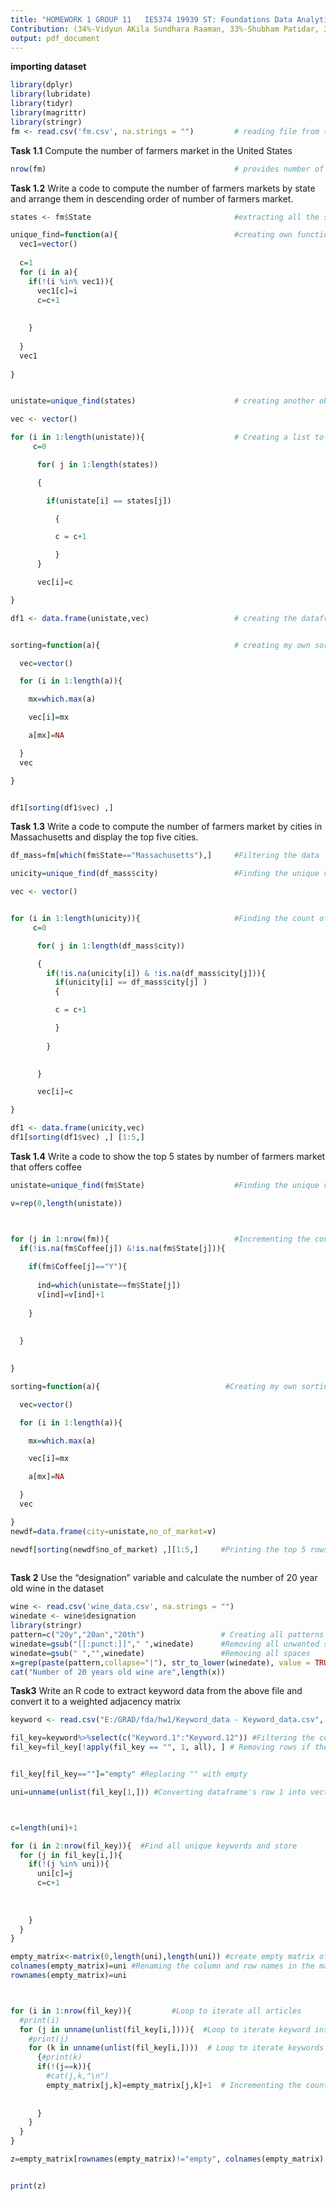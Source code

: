 ---
title: "HOMEWORK 1 GROUP 11   IE5374 19939 ST: Foundations Data Analytics"  
Contribution: (34%-Vidyun AKila Sundhara Raaman, 33%-Shubham Patidar, 33%-Himani Thakker)
output: pdf_document
---

**importing dataset**
```{r}
library(dplyr)
library(lubridate)
library(tidyr)
library(magrittr)
library(stringr)
fm <- read.csv('fm.csv', na.strings = "")         # reading file from the database

```

**Task 1.1**
Compute the number of farmers market in the United States
```{r}
nrow(fm)                                          # provides number of rows and hence number of farmer markets
```

**Task 1.2**
Write a code to compute the number of farmers markets by state and arrange
them in descending order of number of farmers market.
```{r}
states <- fm$State                                #extracting all the states in a vector.

unique_find=function(a){                          #creating own function for extracting unique values
  vec1=vector()
  
  c=1
  for (i in a){
    if(!(i %in% vec1)){
      vec1[c]=i
      c=c+1
      
      
    }
    
  }
  vec1
    
}


unistate=unique_find(states)                      # creating another object for storing unique states.

vec <- vector()

for (i in 1:length(unistate)){                    # Creating a list to count the occurance of each element in unique
     c=0

      for( j in 1:length(states))

      {

        if(unistate[i] == states[j])

          {

          c = c+1

          }
      }

      vec[i]=c

}

df1 <- data.frame(unistate,vec)                   # creating the dataframe to store it


sorting=function(a){                              # creating my own sorting function

  vec=vector()

  for (i in 1:length(a)){

    mx=which.max(a)

    vec[i]=mx

    a[mx]=NA

  }
  vec

}


df1[sorting(df1$vec) ,]   


```

**Task 1.3**
Write a code to compute the number of farmers market by cities in
Massachusetts and display the top five cities.
```{r}
df_mass=fm[which(fm$State=="Massachusetts"),]     #Filtering the data      

unicity=unique_find(df_mass$city)                 #Finding the unique values in it

vec <- vector()


for (i in 1:length(unicity)){                     #Finding the count of each occurance
     c=0

      for( j in 1:length(df_mass$city))

      {
        if(!is.na(unicity[i]) & !is.na(df_mass$city[j])){
          if(unicity[i] == df_mass$city[j] )
          {

          c = c+1

          }
          
        }

        
      }

      vec[i]=c

}

df1 <- data.frame(unicity,vec)
df1[sorting(df1$vec) ,] [1:5,]
```

**Task 1.4**
Write a code to show the top 5 states by number of farmers market that offers
coffee
```{r}

unistate=unique_find(fm$State)                    #Finding the unique values

v=rep(0,length(unistate))



for (j in 1:nrow(fm)){                            #Incrementing the count if they match
  if(!is.na(fm$Coffee[j]) &!is.na(fm$State[j])){
    
    if(fm$Coffee[j]=="Y"){
      
      ind=which(unistate==fm$State[j])
      v[ind]=v[ind]+1
      
    }
    
    
  }

    
}

sorting=function(a){                            #Creating my own sorting function

  vec=vector()

  for (i in 1:length(a)){

    mx=which.max(a)

    vec[i]=mx

    a[mx]=NA

  }
  vec

}
newdf=data.frame(city=unistate,no_of_market=v)

newdf[sorting(newdf$no_of_market) ,][1:5,]     #Printing the top 5 rows
  

```
**Task 2**
Use the “designation” variable and calculate the number of 20 year old wine in
the dataset
```{r}
wine <- read.csv('wine_data.csv', na.strings = "")
winedate <- wine$designation
library(stringr)
pattern=c("20y","20an","20th")                 # Creating all patterns to match
winedate=gsub("[[:punct:]]"," ",winedate)      #Removing all unwanted symbols
winedate=gsub(" ","",winedate)                 #Removing all spaces
x=grep(paste(pattern,collapse="|"), str_to_lower(winedate), value = TRUE)#Finding all strings which matches the patten
cat("Number of 20 years old wine are",length(x))
```
**Task3**
Write an R code to extract keyword data from the above file and convert it to a
weighted adjacency matrix
```{r}
keyword <- read.csv("E:/GRAD/fda/hw1/Keyword_data - Keyword_data.csv", header=TRUE,na.strings=NA)

fil_key=keyword%>%select(c("Keyword.1":"Keyword.12")) #Filtering the columns
fil_key=fil_key[!apply(fil_key == "", 1, all), ] # Removing rows if they have NA in all columns


fil_key[fil_key==""]="empty" #Replacing "" with empty  

uni=unname(unlist(fil_key[1,])) #Converting dataframe's row 1 into vector



c=length(uni)+1 

for (i in 2:nrow(fil_key)){  #Find all unique keywords and store
  for (j in fil_key[i,]){   
    if(!(j %in% uni)){        
      uni[c]=j
      c=c+1
      
      
      
    }
  }
}

empty_matrix<-matrix(0,length(uni),length(uni)) #create empty matrix of size equals length of unqiue values with 0
colnames(empty_matrix)=uni #Renaming the column and row names in the matrix
rownames(empty_matrix)=uni



for (i in 1:nrow(fil_key)){         #Loop to iterate all articles
  #print(i)
  for (j in unname(unlist(fil_key[i,]))){  #Loop to iterate keyword inside each article
    #print(j)
    for (k in unname(unlist(fil_key[i,])))  # Loop to iterate keywords to make count
      {#print(k)
      if(!(j==k)){
        #cat(j,k,"\n")
        empty_matrix[j,k]=empty_matrix[j,k]+1  # Incrementing the count if two keywords are different
        
        
      }
    }
  }
}

z=empty_matrix[rownames(empty_matrix)!="empty", colnames(empty_matrix)!="empty"] #Removing row and column named empty


print(z)

```




